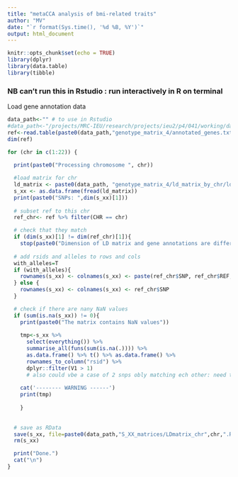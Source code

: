 ```yaml
---
title: "metaCCA analysis of bmi-related traits"
author: "MV"
date: "`r format(Sys.time(), '%d %B, %Y')`"
output: html_document
---
```


```r
knitr::opts_chunk$set(echo = TRUE)
library(dplyr)
library(data.table)
library(tibble)
```

### NB can't run this in Rstudio : run interactively in R on terminal 


Load gene annotation data
```r
data_path<-"" # to use in Rstudio 
#data_path<-"/projects/MRC-IEU/research/projects/ieu2/p4/041/working/data/" #to use in terminal
ref<-read.table(paste0(data_path,"genotype_matrix_4/annotated_genes.txt"), header=T, stringsAsFactors = F)
dim(ref)
```



```r
for (chr in c(1:22)) {
  
  print(paste0("Processing chromosome ", chr))

  #load matrix for chr
  ld_matrix <- paste0(data_path, "genotype_matrix_4/ld_matrix_by_chr/ld_matrix_chr", chr, ".ld")
  s_xx <- as.data.frame(fread(ld_matrix))
  print(paste0("SNPs: ",dim(s_xx)[1]))
  
  # subset ref to this chr
  ref_chr<- ref %>% filter(CHR == chr)

  # check that they match
  if (dim(s_xx)[1] != dim(ref_chr)[1]){
    stop(paste0("Dimension of LD matrix and gene annotations are different for chr", chr))}
  
  # add rsids and alleles to rows and cols
  with_alleles=T
  if (with_alleles){ 
    rownames(s_xx) <- colnames(s_xx) <- paste(ref_chr$SNP, ref_chr$REF, ref_chr$ALT, sep="_")
  } else {
    rownames(s_xx) <- colnames(s_xx) <- ref_chr$SNP
  }

  # check if there are nany NaN values
  if (sum(is.na(s_xx)) != 0){
    print(paste0("The matrix contains NaN values"))
    
    tmp<-s_xx %>%
      select(everything()) %>%  
      summarise_all(funs(sum(is.na(.)))) %>% 
      as.data.frame() %>% t() %>% as.data.frame() %>% 
      rownames_to_column("rsid") %>% 
      dplyr::filter(V1 > 1)
      # also could vbe a case of 2 snps obly matching ech other: need to review manually
    
    cat('-------- WARNING ------')
    print(tmp)
    
    }
  
  
  # save as RData
  save(s_xx, file=paste0(data_path,"S_XX_matrices/LDmatrix_chr",chr,".RData"))
  rm(s_xx)

  print("Done.")
  cat("\n")
}
```




